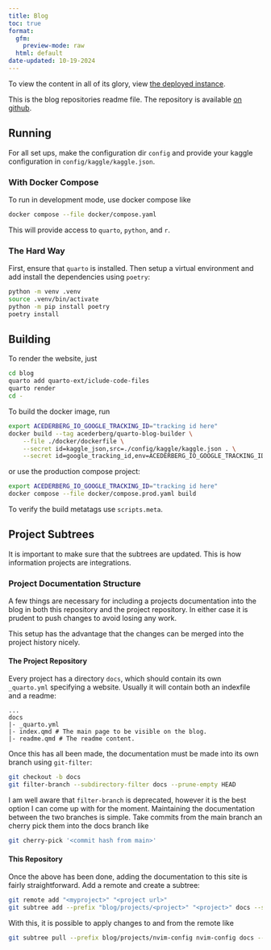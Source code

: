 ```yaml
---
title: Blog
toc: true
format:
  gfm:
    preview-mode: raw
  html: default
date-updated: 10-19-2024
---
```


::: {.content-visible when-format="markdown"}

To view the content in all of its glory, view [the deployed instance](acederberg.io).

:::

::: {.content-visible when-format="html"}

::: {.callout-note}

This is the blog repositories readme file.
The repository is available [on github](https://github.com/acederberg/quarto-maths).

:::

:::

## Running

For all set ups, make the configuration dir `config` and provide your kaggle
configuration in `config/kaggle/kaggle.json`.

### With Docker Compose

To run in development mode, use docker compose like

```bash
docker compose --file docker/compose.yaml
```

This will provide access to `quarto`, `python`, and `r`.

### The Hard Way

First, ensure that `quarto` is installed. Then setup a virtual environment and
add install the dependencies using `poetry`:

```bash
python -m venv .venv
source .venv/bin/activate
python -m pip install poetry
poetry install
```

## Building

To render the website, just

```bash
cd blog
quarto add quarto-ext/iclude-code-files
quarto render
cd -
```

To build the docker image, run

```bash
export ACEDERBERG_IO_GOOGLE_TRACKING_ID="tracking id here"
docker build --tag acederberg/quarto-blog-builder \
    --file ./docker/dockerfile \
    --secret id=kaggle_json,src=./config/kaggle/kaggle.json . \
    --secret id=google_tracking_id,env=ACEDERBERG_IO_GOOGLE_TRACKING_ID
```

or use the production compose project:

```bash
export ACEDERBERG_IO_GOOGLE_TRACKING_ID="tracking id here"
docker compose --file docker/compose.prod.yaml build
```

To verify the build metatags use `scripts.meta`.

## Project Subtrees

It is important to make sure that the subtrees are updated. This is how
information projects are integrations.

### Project Documentation Structure

A few things are necessary for including a projects documentation into the blog
in both this repository and the project repository. In either case it is
prudent to push changes to avoid losing any work.

This setup has the advantage that the changes can be merged into the project
history nicely.

#### The Project Repository

Every project has a directory `docs`, which should contain its own
`_quarto.yml` specifying a website. Usually it will contain both an indexfile
and a readme:

```
...
docs
|- _quarto.yml
|- index.qmd # The main page to be visible on the blog.
|- readme.qmd # The readme content.
```

Once this has all been made, the documentation must be made into its own branch
using `git-filter`:

```sh
git checkout -b docs
git filter-branch --subdirectory-filter docs --prune-empty HEAD                                                                                                                                                                            ─╯
```

I am well aware that `filter-branch` is deprecated, however it is the best
option I can come up with for the moment. Maintaining the documentation between
the two branches is simple. Take commits from the main branch an cherry pick
them into the docs branch like

```sh
git cherry-pick '<commit hash from main>'
```

#### This Repository

Once the above has been done, adding the documentation to this site is fairly
straightforward. Add a remote and create a subtree:

```sh
git remote add "<myproject>" "<project url>"
git subtree add --prefix "blog/projects/<project>" "<project>" docs --squash
```

With this, it is possible to apply changes to and from the remote like

```sh
git subtree pull --prefix blog/projects/nvim-config nvim-config docs --squash
```
